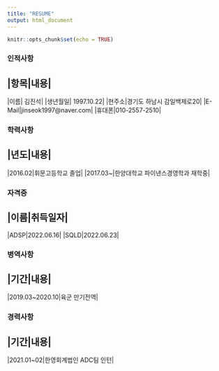 ---
title: "RESUME"
output: html_document
---

```{r setup, include=FALSE}
knitr::opts_chunk$set(echo = TRUE)
```

### 인적사항

|**항목**|**내용**|
-------------------
|이름| 김진석|
|생년월일| 1997.10.22|
|현주소|경기도 하남시 감일백제로20|
|E-Mail|jinseok1997@naver.com|
|휴대폰|010-2557-2510|


### 학력사항

|**년도**|**내용**|
-------------------
|2016.02|휘문고등학교 졸업|
|2017.03~|한양대학교 파이낸스경영학과 재학중|

### 자격증

|**이름**|**취득일자**|
-----------------------
|ADSP|2022.06.16|
|SQLD|2022.06.23|

### 병역사항

|**기간**|**내용**|
-------------------
|2019.03~2020.10|육군 만기전역|

### 경력사항
|**기간**|**내용**|
-------------------
|2021.01~02|한영회계법인 ADC팀 인턴|

